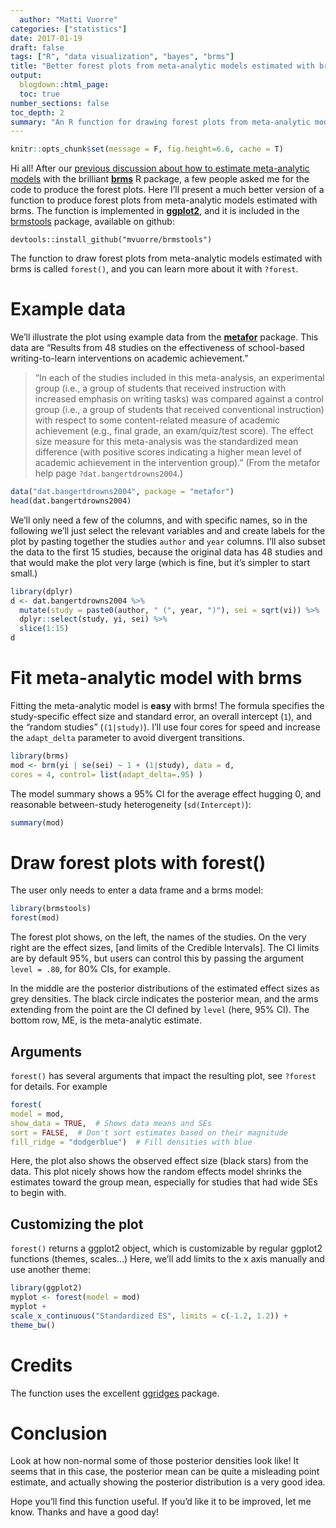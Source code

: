 ```yaml
---
  author: "Matti Vuorre"
categories: ["statistics"]
date: 2017-01-19
draft: false
tags: ["R", "data visualization", "bayes", "brms"]
title: "Better forest plots from meta-analytic models estimated with brms"
output:
  blogdown::html_page:
  toc: true
number_sections: false
toc_depth: 2
summary: "An R function for drawing forest plots from meta-analytic models estimated with the brms R package."
---
```

  
  ```r
knitr::opts_chunk$set(message = F, fig.height=6.6, cache = T)
```

Hi all! After our [previous discussion about how to estimate meta-analytic models](https://mvuorre.github.io/post/2016/2016-09-29-bayesian-meta-analysis/) with the brilliant [**brms**](https://cran.r-project.org/package=brms) R package, a few people asked me for the code to produce the forest plots. Here I'll present a much better version of a function to produce forest plots from meta-analytic models estimated with brms. The function is implemented in [**ggplot2**](https://cran.r-project.org/package=ggplot2), and it is included in the [brmstools](https://mvuorre.github.io/brmstools/index.html) package, available on github:

```
devtools::install_github("mvuorre/brmstools")
```

The function to draw forest plots from meta-analytic models estimated with brms is called `forest()`, and you can learn more about it with `?forest`. 

# Example data

We'll illustrate the plot using example data from the [**metafor**](https://cran.r-project.org/package=metafor) package. This data are "Results from 48 studies on the effectiveness of school-based writing-to-learn interventions on academic achievement."

>"In each of the studies included in this meta-analysis, an experimental group (i.e., a group of students that received instruction with increased emphasis on writing tasks) was compared against a control group (i.e., a group of students that received conventional instruction) with respect to some content-related measure of academic achievement (e.g., final grade, an exam/quiz/test score). The effect size measure for this meta-analysis was the standardized mean difference (with positive scores indicating a higher mean level of academic achievement in the intervention group)." (From the metafor help page `?dat.bangertdrowns2004`.)

```r
data("dat.bangertdrowns2004", package = "metafor")
head(dat.bangertdrowns2004)
```

We'll only need a few of the columns, and with specific names, so in the following we'll just select the relevant variables and and create labels for the plot by pasting together the studies `author` and `year` columns. I'll also subset the data to the first 15 studies, because the original data has 48 studies and that would make the plot very large (which is fine, but it's simpler to start small.)

```r
library(dplyr)
d <- dat.bangertdrowns2004 %>%
  mutate(study = paste0(author, " (", year, ")"), sei = sqrt(vi)) %>%
  dplyr::select(study, yi, sei) %>% 
  slice(1:15)
d
```

# Fit meta-analytic model with brms

Fitting the meta-analytic model is **easy** with brms! The formula specifies the study-specific effect size and standard error, an overall intercept (`1`), and the "random studies" (`(1|study)`). I'll use four cores for speed and increase the `adapt_delta` parameter to avoid divergent transitions.

```r
library(brms)
mod <- brm(yi | se(sei) ~ 1 + (1|study), data = d, 
cores = 4, control= list(adapt_delta=.95) )
```

The model summary shows a 95% CI for the average effect hugging 0, and reasonable between-study heterogeneity (`sd(Intercept)`):

```r
summary(mod)
```

# Draw forest plots with forest()

The user only needs to enter a data frame and a brms model:

```r
library(brmstools)
forest(mod)
```

The forest plot shows, on the left, the names of the studies. On the very right are the effect sizes, [and limits of the Credible Intervals]. The CI limits are by default 95%, but users can control this by passing the argument `level = .80`, for 80% CIs, for example.

In the middle are the posterior distributions of the estimated effect sizes as grey densities. The black circle indicates the posterior mean, and the arms extending from the point are the CI defined by `level` (here, 95% CI). The bottom row, ME, is the meta-analytic estimate.

## Arguments

`forest()` has several arguments that impact the resulting plot, see `?forest` for details. For example

```r
forest(
model = mod, 
show_data = TRUE,  # Shows data means and SEs
sort = FALSE,  # Don't sort estimates based on their magnitude
fill_ridge = "dodgerblue")  # Fill densities with blue
```

Here, the plot also shows the observed effect size (black stars) from the data. This plot nicely shows how the random effects model shrinks the estimates toward the group mean, especially for studies that had wide SEs to begin with. 

## Customizing the plot

`forest()` returns a ggplot2 object, which is customizable by regular ggplot2 functions (themes, scales...) Here, we'll add limits to the x axis manually and use another theme:

```r
library(ggplot2)
myplot <- forest(model = mod)
myplot + 
scale_x_continuous("Standardized ES", limits = c(-1.2, 1.2)) +
theme_bw()
```

# Credits

The function uses the excellent [ggridges](https://github.com/clauswilke/ggridges) package.

# Conclusion

Look at how non-normal some of those posterior densities look like! It seems that in this case, the posterior mean can be quite a misleading point estimate, and actually showing the posterior distribution is a very good idea.

Hope you'll find this function useful. If you'd like it to be improved, let me know. Thanks and have a good day!
